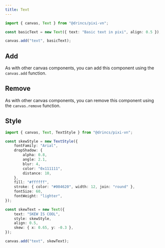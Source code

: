```yaml
---
title: Text
---
```


```ts
import { canvas, Text } from "@drincs/pixi-vn";

const basicText = new Text({ text: "Basic text in pixi", align: 0.5 });

canvas.add("text", basicText);
```

## Add

As with other canvas components, you can add this component using the <DynamicLink href="/start/canvas-functions#add-a-canvas-component">`canvas.add`</DynamicLink> function.

## Remove

As with other canvas components, you can remove this component using the <DynamicLink href="/start/canvas-functions#remove-a-canvas-component">`canvas.remove`</DynamicLink> function.

## Style

```ts
import { canvas, Text, TextStyle } from "@drincs/pixi-vn";

const skewStyle = new TextStyle({
    fontFamily: "Arial",
    dropShadow: {
        alpha: 0.8,
        angle: 2.1,
        blur: 4,
        color: "0x111111",
        distance: 10,
    },
    fill: "#ffffff",
    stroke: { color: "#004620", width: 12, join: "round" },
    fontSize: 60,
    fontWeight: "lighter",
});

const skewText = new Text({
    text: "SKEW IS COOL",
    style: skewStyle,
    align: 0.5,
    skew: { x: 0.65, y: -0.3 },
});

canvas.add("text", skewText);
```
